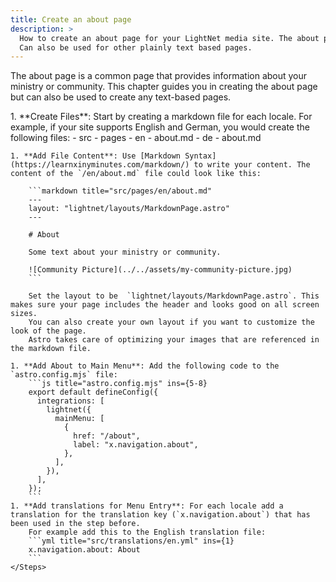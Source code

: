 ```yaml
---
title: Create an about page
description: >
  How to create an about page for your LightNet media site. The about page is a common page that provides information about your ministry or community.
  Can also be used for other plainly text based pages.
---
```




The about page is a common page that provides information about your ministry or community.
This chapter guides you in creating the about page but can also be used to create any text-based pages.

<Steps>
    1. **Create Files**: Start by creating a markdown file for each locale.
        For example, if your site supports English and German, you would create the following files:
        <FileTree>
        - src
          - pages
            - en
              - about.md
            - de
              - about.md
        </FileTree>

    1. **Add File Content**: Use [Markdown Syntax](https://learnxinyminutes.com/markdown/) to write your content. The  content of the `/en/about.md` file could look like this:

        ```markdown title="src/pages/en/about.md"
        ---
        layout: "lightnet/layouts/MarkdownPage.astro"
        ---

        # About

        Some text about your ministry or community.

        ![Community Picture](../../assets/my-community-picture.jpg)
        ```

        Set the layout to be  `lightnet/layouts/MarkdownPage.astro`. This makes sure your page includes the header and looks good on all screen sizes.
        You can also create your own layout if you want to customize the look of the page.
        Astro takes care of optimizing your images that are referenced in the markdown file.
        
    1. **Add About to Main Menu**: Add the following code to the `astro.config.mjs` file:
        ```js title="astro.config.mjs" ins={5-8}
        export default defineConfig({
          integrations: [
            lightnet({
              mainMenu: [
                {
                  href: "/about",
                  label: "x.navigation.about",
                },
              ],
            }),
          ],
        });
        ```
    1. **Add translations for Menu Entry**: For each locale add a translation for the translation key (`x.navigation.about`) that has been used in the step before.
        For example add this to the English translation file:
        ```yml title="src/translations/en.yml" ins={1}
        x.navigation.about: About
        ```
    </Steps>